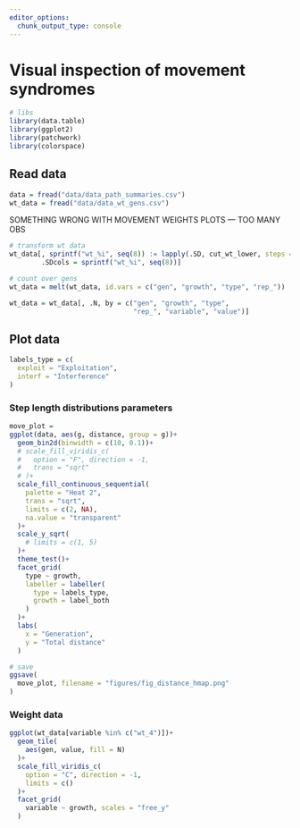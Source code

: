 ```yaml
---
editor_options: 
  chunk_output_type: console
---
```


# Visual inspection of movement syndromes

```r
# libs
library(data.table)
library(ggplot2)
library(patchwork)
library(colorspace)
```

## Read data

```r
data = fread("data/data_path_summaries.csv")
wt_data = fread("data/data_wt_gens.csv")
```

SOMETHING WRONG WITH MOVEMENT WEIGHTS PLOTS --- TOO MANY OBS

```r


# transform wt data
wt_data[, sprintf("wt_%i", seq(8)) := lapply(.SD, cut_wt_lower, steps = 70), 
        .SDcols = sprintf("wt_%i", seq(8))]

# count over gens
wt_data = melt(wt_data, id.vars = c("gen", "growth", "type", "rep_"))

wt_data = wt_data[, .N, by = c("gen", "growth", "type", 
                               "rep_", "variable", "value")]
```


## Plot data

```r
labels_type = c(
  exploit = "Exploitation",
  interf = "Interference"
)
```

### Step length distributions parameters

```r
move_plot =
ggplot(data, aes(g, distance, group = g))+
  geom_bin2d(binwidth = c(10, 0.1))+
  # scale_fill_viridis_c(
  #   option = "F", direction = -1,
  #   trans = "sqrt"
  # )+
  scale_fill_continuous_sequential(
    palette = "Heat 2",
    trans = "sqrt",
    limits = c(2, NA),
    na.value = "transparent"
  )+
  scale_y_sqrt(
    # limits = c(1, 5)
  )+
  theme_test()+
  facet_grid(
    type ~ growth, 
    labeller = labeller(
      type = labels_type,
      growth = label_both
    )
  )+
  labs(
    x = "Generation",
    y = "Total distance"
  )

# save
ggsave(
  move_plot, filename = "figures/fig_distance_hmap.png"
)
```

### Weight data

```r
ggplot(wt_data[variable %in% c("wt_4")])+
  geom_tile(
    aes(gen, value, fill = N)
  )+
  scale_fill_viridis_c(
    option = "C", direction = -1,
    limits = c()
  )+
  facet_grid(
    variable ~ growth, scales = "free_y"
  )
  
```

